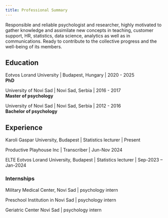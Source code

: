```yaml
---
title: Professional Summary
---
```


Responsible and reliable psychologist and researcher, highly motivated to gather knowledge and assimilate new concepts in teaching, customer support, HR, statistics, data science, analytics as well as in communications. Ready to contribute to the collective progress and the well-being of its members.

## Education

Eotvos Lorand University \| Budapest, Hungary \| <span class="year-text">2020 - 2025</span><br>
**PhD** 

University of Novi Sad \| Novi Sad, Serbia \| <span class="year-text">2016 - 2017</span><br>
__Master of psychology__

University of Novi Sad \| Novi Sad, Serbia \| <span class="year-text">2012 - 2016</span><br>
__Bachelor of psychology__


## Experience

Karoli Gaspar University, Budapest \| Statistics lecturer \|  <span class="year-text">Present</span>

Productive Playhouse Inc \| Transcriber \|  <span class="year-text">Jun-Nov 2024</span>

ELTE Eotvos Lorand University, Budapest \| Statistics lecturer \|  <span class="year-text">Sep-2023 – Jan-2024</span>         

### Internships

Military Medical Center, Novi Sad \| psychology intern

Preschool Institution in Novi Sad  \| psychology intern

Geriatric Center Novi Sad  \| psychology intern